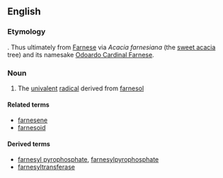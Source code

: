 ==English==

===Etymology===

{{suffix|farnesol|yl}}.  Thus ultimately from [[Farnese]] via ''Acacia farnesiana'' (the [[sweet acacia]] tree) and its namesake [[w:Odoardo Cardinal Farnese|Odoardo Cardinal Farnese]]. 

===Noun===
{{en-noun}}

# {{context|biochemistry|lang=en}} The [[univalent]] [[radical]] derived from [[farnesol]]

====Related terms====
*[[farnesene]]
*[[farnesoid]]

====Derived terms====
*[[farnesyl pyrophosphate]], [[farnesylpyrophosphate]]
*[[farnesyltransferase]]